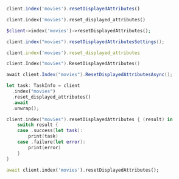 <CodeGroup>

```javascript JS
client.index('movies').resetDisplayedAttributes()
```

```python Python
client.index('movies').reset_displayed_attributes()
```

```php PHP
$client->index('movies')->resetDisplayedAttributes();
```

```java Java
client.index("movies").resetDisplayedAttributesSettings();
```

```ruby Ruby
client.index('movies').reset_displayed_attributes
```

```go Go
client.Index("movies").ResetDisplayedAttributes()
```

```csharp C#
await client.Index("movies").ResetDisplayedAttributesAsync();
```

```rust Rust
let task: TaskInfo = client
  .index("movies")
  .reset_displayed_attributes()
  .await
  .unwrap();
```

```swift Swift
client.index("movies").resetDisplayedAttributes { (result) in
    switch result {
    case .success(let task):
        print(task)
    case .failure(let error):
        print(error)
    }
}
```

```dart Dart
await client.index('movies').resetDisplayedAttributes();
```
</CodeGroup>